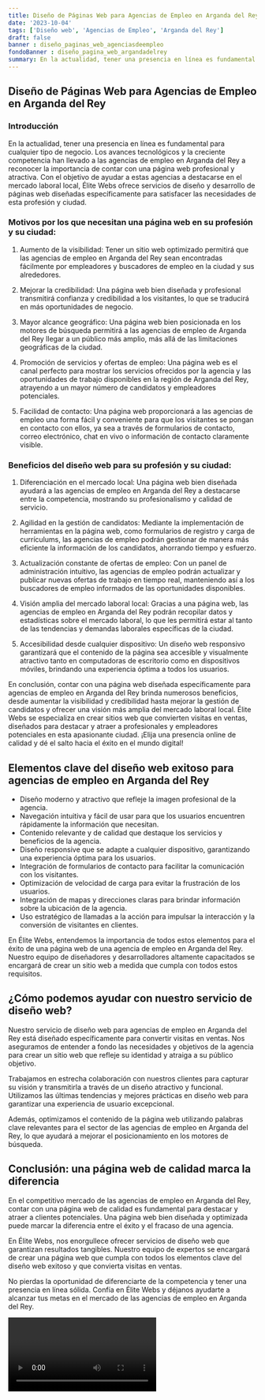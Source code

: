 ```yaml
---
title: Diseño de Páginas Web para Agencias de Empleo en Arganda del Rey
date: '2023-10-04'
tags: ['Diseño web', 'Agencias de Empleo', 'Arganda del Rey']
draft: false
banner : diseño_paginas_web_agenciasdeempleo
fondoBanner : diseño_pagina_web_argandadelrey
summary: En la actualidad, tener una presencia en línea es fundamental para cualquier tipo de negocio. Los avances tecnológicos y la creciente competencia han llevado a las agencias de empleo en Arganda del Rey a reconocer la importancia de contar con una página web profesional y atractiva. Con el objetivo de ayudar a estas agencias a destacarse en el mercado laboral local, Élite Webs ofrece servicios de diseño y desarrollo de páginas web diseñadas específicamente para satisfacer las necesidades de esta profesión y ciudad.
---
```


## Diseño de Páginas Web para Agencias de Empleo en Arganda del Rey

### Introducción

En la actualidad, tener una presencia en línea es fundamental para cualquier tipo de negocio. Los avances tecnológicos y la creciente competencia han llevado a las agencias de empleo en Arganda del Rey a reconocer la importancia de contar con una página web profesional y atractiva. Con el objetivo de ayudar a estas agencias a destacarse en el mercado laboral local, Élite Webs ofrece servicios de diseño y desarrollo de páginas web diseñadas específicamente para satisfacer las necesidades de esta profesión y ciudad.

### Motivos por los que necesitan una página web en su profesión y su ciudad:

1. Aumento de la visibilidad: Tener un sitio web optimizado permitirá que las agencias de empleo en Arganda del Rey sean encontradas fácilmente por empleadores y buscadores de empleo en la ciudad y sus alrededores.

2. Mejorar la credibilidad: Una página web bien diseñada y profesional transmitirá confianza y credibilidad a los visitantes, lo que se traducirá en más oportunidades de negocio.

3. Mayor alcance geográfico: Una página web bien posicionada en los motores de búsqueda permitirá a las agencias de empleo de Arganda del Rey llegar a un público más amplio, más allá de las limitaciones geográficas de la ciudad.

4. Promoción de servicios y ofertas de empleo: Una página web es el canal perfecto para mostrar los servicios ofrecidos por la agencia y las oportunidades de trabajo disponibles en la región de Arganda del Rey, atrayendo a un mayor número de candidatos y empleadores potenciales.

5. Facilidad de contacto: Una página web proporcionará a las agencias de empleo una forma fácil y conveniente para que los visitantes se pongan en contacto con ellos, ya sea a través de formularios de contacto, correo electrónico, chat en vivo o información de contacto claramente visible.

### Beneficios del diseño web para su profesión y su ciudad:

1. Diferenciación en el mercado local: Una página web bien diseñada ayudará a las agencias de empleo en Arganda del Rey a destacarse entre la competencia, mostrando su profesionalismo y calidad de servicio.

2. Agilidad en la gestión de candidatos: Mediante la implementación de herramientas en la página web, como formularios de registro y carga de currículums, las agencias de empleo podrán gestionar de manera más eficiente la información de los candidatos, ahorrando tiempo y esfuerzo.

3. Actualización constante de ofertas de empleo: Con un panel de administración intuitivo, las agencias de empleo podrán actualizar y publicar nuevas ofertas de trabajo en tiempo real, manteniendo así a los buscadores de empleo informados de las oportunidades disponibles.

4. Visión amplia del mercado laboral local: Gracias a una página web, las agencias de empleo en Arganda del Rey podrán recopilar datos y estadísticas sobre el mercado laboral, lo que les permitirá estar al tanto de las tendencias y demandas laborales específicas de la ciudad.

5. Accesibilidad desde cualquier dispositivo: Un diseño web responsivo garantizará que el contenido de la página sea accesible y visualmente atractivo tanto en computadoras de escritorio como en dispositivos móviles, brindando una experiencia óptima a todos los usuarios.

En conclusión, contar con una página web diseñada específicamente para agencias de empleo en Arganda del Rey brinda numerosos beneficios, desde aumentar la visibilidad y credibilidad hasta mejorar la gestión de candidatos y ofrecer una visión más amplia del mercado laboral local. Élite Webs se especializa en crear sitios web que convierten visitas en ventas, diseñados para destacar y atraer a profesionales y empleadores potenciales en esta apasionante ciudad. ¡Elija una presencia online de calidad y dé el salto hacia el éxito en el mundo digital!

<GifSeo />

<Cta />

## Elementos clave del diseño web exitoso para agencias de empleo en Arganda del Rey

- Diseño moderno y atractivo que refleje la imagen profesional de la agencia.
- Navegación intuitiva y fácil de usar para que los usuarios encuentren rápidamente la información que necesitan.
- Contenido relevante y de calidad que destaque los servicios y beneficios de la agencia.
- Diseño responsive que se adapte a cualquier dispositivo, garantizando una experiencia óptima para los usuarios.
- Integración de formularios de contacto para facilitar la comunicación con los visitantes.
- Optimización de velocidad de carga para evitar la frustración de los usuarios.
- Integración de mapas y direcciones claras para brindar información sobre la ubicación de la agencia.
- Uso estratégico de llamadas a la acción para impulsar la interacción y la conversión de visitantes en clientes.

En Élite Webs, entendemos la importancia de todos estos elementos para el éxito de una página web de una agencia de empleo en Arganda del Rey. Nuestro equipo de diseñadores y desarrolladores altamente capacitados se encargará de crear un sitio web a medida que cumpla con todos estos requisitos.

## ¿Cómo podemos ayudar con nuestro servicio de diseño web?

Nuestro servicio de diseño web para agencias de empleo en Arganda del Rey está diseñado específicamente para convertir visitas en ventas. Nos aseguramos de entender a fondo las necesidades y objetivos de la agencia para crear un sitio web que refleje su identidad y atraiga a su público objetivo.

Trabajamos en estrecha colaboración con nuestros clientes para capturar su visión y transmitirla a través de un diseño atractivo y funcional. Utilizamos las últimas tendencias y mejores prácticas en diseño web para garantizar una experiencia de usuario excepcional.

Además, optimizamos el contenido de la página web utilizando palabras clave relevantes para el sector de las agencias de empleo en Arganda del Rey, lo que ayudará a mejorar el posicionamiento en los motores de búsqueda.

## Conclusión: una página web de calidad marca la diferencia

En el competitivo mercado de las agencias de empleo en Arganda del Rey, contar con una página web de calidad es fundamental para destacar y atraer a clientes potenciales. Una página web bien diseñada y optimizada puede marcar la diferencia entre el éxito y el fracaso de una agencia.

En Élite Webs, nos enorgullece ofrecer servicios de diseño web que garantizan resultados tangibles. Nuestro equipo de expertos se encargará de crear una página web que cumpla con todos los elementos clave del diseño web exitoso y que convierta visitas en ventas.

No pierdas la oportunidad de diferenciarte de la competencia y tener una presencia en línea sólida. Confía en Élite Webs y déjanos ayudarte a alcanzar tus metas en el mercado de las agencias de empleo en Arganda del Rey.

<Video />

<CtaBot job='Agencias de Empleo' city='Arganda del Rey'/>

<Gmaps query='Arganda del Rey+españa+maps' />